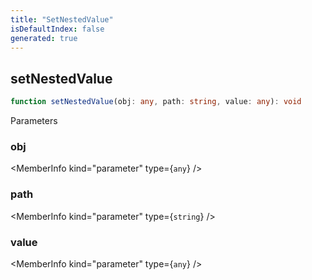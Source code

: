 ```yaml
---
title: "SetNestedValue"
isDefaultIndex: false
generated: true
---
```



<!-- This file was generated from the CommandKit source. Do not modify. Instead, re-run the "docgen" script -->


## setNestedValue

<GenerationInfo sourceFile="packages/commandkit/src/kv/dotprops.ts" sourceLine="15" packageName="commandkit" />



```ts title="Signature"
function setNestedValue(obj: any, path: string, value: any): void
```
Parameters

### obj

<MemberInfo kind="parameter" type={`any`} />

### path

<MemberInfo kind="parameter" type={`string`} />

### value

<MemberInfo kind="parameter" type={`any`} />

